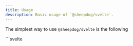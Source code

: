 ```yaml
---
title: Usage
description: Basic usage of `@sheepdog/svelte`.
---
```



The simplest way to use `@sheepdog/svelte` is the following

<Tabs syncKey="examples">
	<TabItem label="Dot notation">
	```svelte
	<script>
		import { task, timeout } from '@sheepdog/svelte';

    	const myTask = task(async () => {
    		// async stuff
    	});
    </script>

    <button on:click={()=>{
    	myTask.perform();
    }}>
    	do async stuff
    </button>
    ```
    </TabItem>
    <TabItem label="Option notation">
    ```svelte
    <script>
    	import { task, timeout } from '@sheepdog/svelte';

    	const myTask = task(async () => {
    		// async stuff
    	}, { kind: "default" });
    </script>

    <button on:click={()=>{
    	myTask.perform();
    }}>
    	do async stuff
    </button>
    ```
    </TabItem>

</Tabs>
this will run your async function when the user press the button. *"But why not use a normal async function?"* i hear you ask.

**Because the `myTask` variable that you used to call `perform` is also a svelte store that contains
a lot of useful information's about your task!**

## `Task` structure

- `isRunning`: whether the task is currently running or not
- `last`: the last task instance, regardless of whether it errored, was canceled, or was successful
- `lastCanceled`: the last canceled task instance
- `lastErrored`: the last errored task instance
- `lastRunning`: the last running task instance, as soon as the task stops running, this will be
  undefined
- `lastSuccessful`: the last successful task instance
- `performCount`: the number of times the task has been run,

```ts
type Task = {
	/**
	 * whether the task is currently running or not
	 */
	isRunning: boolean;
	/**
	 * the last task instance, regardless of whether it errored, was canceled, or was successful
	 */
	last?: TaskInstance;
	/**
	 * the last canceled task instance
	 */
	lastCanceled?: TaskInstance;
	/**
	 * the last errored task instance
	 */
	lastErrored?: TaskInstance;
	/**
	 * the last running task instance, as soon as the task stops running, this will be undefined
	 */
	lastRunning?: TaskInstance;
	/**
	 * the last successful task instance
	 */
	lastSuccessful?: TaskInstance;
	/**
	 * number of times the task has been run,
	 */
	performCount: number;
};
```

## `TaskInstance` structure

- `error`: if an error is thrown inside the task instance, it will be found here
- `isCanceled`: whether the task instance was canceled
- `isError`: whether the task instance throw an error before completing
- `isRunning`: whether the task instance is currently running
- `isSuccessful`: whether the task instance completed successfully
- `value`: if the task instance completed successfully, this will be the return value

```ts
type TaskInstance<TReturn> = {
	/**
	 * If an error is thrown inside the task instance, it will be found here.
	 */
	error?: undefined;

	/**
	 * Indicates whether the task instance was canceled.
	 */
	isCanceled: boolean;

	/**
	 * Indicates whether the task instance threw an error before completing.
	 */
	isError: boolean;

	/**
	 * Indicates whether the task instance is currently running.
	 */
	isRunning: boolean;

	/**
	 * Indicates whether the task instance completed successfully.
	 */
	isSuccessful: boolean;

	/**
	 * If the task instance completed successfully, this will be the return value.
	 */
	value?: TReturn;
};
```

## Task modifiers

`@sheepdog/svelte` allow you to specify a task modifier that changes the behavior of the perform
function when a certain task is already running. By default when you call `perform` the task will be
executed immediately regardless if there are other instances of the same task in execution. By using
the task modifier `enqueue` you could instruct `@sheepdog/svelte` to execute the task instances one
by one (in a queue, who would've thought)

Here's how you can specify the modifier:

<Tabs syncKey="examples">
	<TabItem label="Dot notation">
	```svelte ins=".enqueue" {4}
	<script>
		import { task, timeout } from '@sheepdog/svelte';

    	const myTask = task.enqueue(async () => {
    		// async stuff
    	});
    </script>

    <button on:click={()=>{
    	myTask.perform();
    }}>
    	do async stuff one by one
    </button>
    ```
    </TabItem>
    <TabItem label="Option notation">
    ```svelte ins="enqueue" {6}
    <script>
    	import { task, timeout } from '@sheepdog/svelte';

    	const myTask = task(async () => {
    		// async stuff
    	}, { kind: "enqueue" });
    </script>

    <button on:click={()=>{
    	myTask.perform();
    }}>
    	do async stuff one by one
    </button>
    ```
    </TabItem>

</Tabs>

<LinkCard
	href="/guides/task-modifiers/"
	title="Task modifiers"
	description="Read everything about task modifiers in our guide"
/>

There are currently five task modifiers that you can apply to your task.

- `default`: the default behavior, every task will run immediately
- `drop`: if other tasks are already running the new instance will be immediately cancelled
- `enqueue`: every task instance is stored in a queue and executed with a FIFO strategy
- `keepLatest`: like drop but the last instance will actually be kept around and executed as soon as
  the current running instance finishes
- `restart`: the current running instances is cancelled and the new one start running immediately
